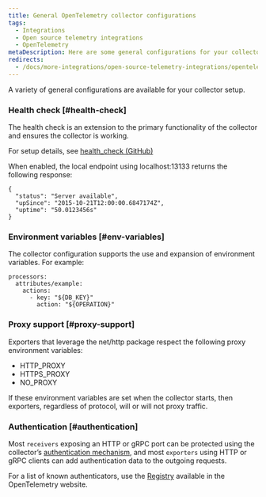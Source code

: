 ```yaml
---
title: General OpenTelemetry collector configurations
tags:
  - Integrations
  - Open source telemetry integrations
  - OpenTelemetry
metaDescription: Here are some general configurations for your collector.
redirects:
  - /docs/more-integrations/open-source-telemetry-integrations/opentelemetry/collector/opentelemetry-collector-configs
---
```


A variety of general configurations are available for your collector setup.

### Health check [#health-check]

The health check is an extension to the primary functionality of the collector and ensures the collector is working.

For setup details, see [health_check (GitHub)](https://github.com/open-telemetry/opentelemetry-collector/blob/main/docs/troubleshooting.md#health-check)

When enabled, the local endpoint using localhost:13133 returns the following response:

```
{
  "status": "Server available",
  "upSince": "2015-10-21T12:00:00.6847174Z",
  "uptime": "50.0123456s"
}
```

### Environment variables [#env-variables]

The collector configuration supports the use and expansion of environment variables. For example:

```
processors:
  attributes/example:
    actions:
      - key: "${DB_KEY}"
        action: "${OPERATION}"
```

### Proxy support [#proxy-support]

Exporters that leverage the net/http package respect the following proxy environment variables:

* HTTP_PROXY
* HTTPS_PROXY
* NO_PROXY

If these environment variables are set when the collector starts, then exporters, regardless of protocol, will or will not proxy traffic.

### Authentication [#authentication]

Most `receivers` exposing an HTTP or gRPC port can be protected using the collector’s [authentication mechanism](https://opentelemetry.io/docs/collector/configuration/#authentication), and most `exporters` using HTTP or gRPC clients can add authentication data to the outgoing requests.

For a list of known authenticators, use the [Registry](https://opentelemetry.io/registry/?s=authenticator&component=extension&language=) available in the OpenTelemetry website.

